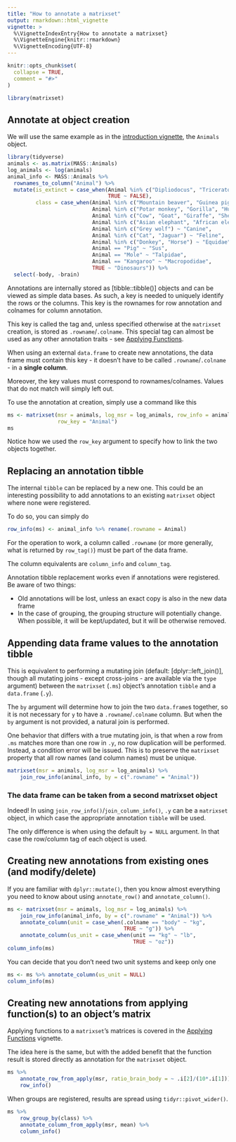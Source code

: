 ```yaml
---
title: "How to annotate a matrixset"
output: rmarkdown::html_vignette
vignette: >
  %\VignetteIndexEntry{How to annotate a matrixset}
  %\VignetteEngine{knitr::rmarkdown}
  %\VignetteEncoding{UTF-8}
---
```


```r
knitr::opts_chunk$set(
  collapse = TRUE,
  comment = "#>"
)
```

```r
library(matrixset)
```

## Annotate at object creation

We will use the same example as in the [introduction vignette ](introduction.html),
the `Animals` object.

```r
library(tidyverse)
animals <- as.matrix(MASS::Animals)
log_animals <- log(animals)
animal_info <- MASS::Animals %>% 
  rownames_to_column("Animal") %>% 
  mutate(is_extinct = case_when(Animal %in% c("Dipliodocus", "Triceratops", "Brachiosaurus") ~ TRUE,
                                TRUE ~ FALSE),
         class = case_when(Animal %in% c("Mountain beaver", "Guinea pig", "Golden hamster", "Mouse", "Rabbit", "Rat") ~ "Rodent",
                           Animal %in% c("Potar monkey", "Gorilla", "Human", "Rhesus monkey", "Chimpanzee") ~ "Primate",
                           Animal %in% c("Cow", "Goat", "Giraffe", "Sheep") ~ "Ruminant",
                           Animal %in% c("Asian elephant", "African elephant") ~ "Elephantidae",
                           Animal %in% c("Grey wolf") ~ "Canine",
                           Animal %in% c("Cat", "Jaguar") ~ "Feline",
                           Animal %in% c("Donkey", "Horse") ~ "Equidae",
                           Animal == "Pig" ~ "Sus",
                           Animal == "Mole" ~ "Talpidae",
                           Animal == "Kangaroo" ~ "Macropodidae",
                           TRUE ~ "Dinosaurs")) %>% 
  select(-body, -brain)
```


Annotations are internally stored as [tibble::tibble()] objects and can be 
viewed as simple data bases. As such, a key is needed to uniquely identify
the rows or the columns. This key is the rownames for row annotation and
colnames for column annotation.

This key is called the tag and, unless specified otherwise at the `matrixset`
creation, is stored as `.rowname`/`.colname`. This special tag can almost be 
used as any other annotation traits - see [Applying Functions](apply.html).

When using an external `data.frame` to create new annotations, the data frame
must contain this key - it doesn't have to be called `.rowname`/`.colname` - in
a **single column**. 

Moreover, the key values must correspond to rownames/colnames. Values that do
not match will simply left out.

To use the annotation at creation, simply use a command like this
```r
ms <- matrixset(msr = animals, log_msr = log_animals, row_info = animal_info,
                row_key = "Animal")
ms
```

Notice how we used the `row_key` argument to specify how to link the two objects
together.

## Replacing an annotation tibble

The internal `tibble` can be replaced by a new one. This could be an interesting
possibility to add annotations to an existing `matrixset` object where none were 
registered.

To do so, you can simply do
```r
row_info(ms) <- animal_info %>% rename(.rowname = Animal)
```

For the operation to work, a column called `.rowname` (or more generally, what
is returned by `row_tag()`) must be part of the data frame.

The column equivalents are `column_info` and `column_tag`.

Annotation tibble replacement works even if annotations were registered. Be
aware of two things:

 * Old annotations will be lost, unless an exact copy is also in the new data
   frame
 * In the case of grouping, the grouping structure will potentially change. When
   possible, it will be kept/updated, but it will be otherwise removed.


## Appending data frame values to the annotation tibble

This is equivalent to performing a mutating join (default: [dplyr::left_join()], 
though all mutating joins - except cross-joins - are available via the `type`
argument) between the `matrixset` (`.ms`) object's annotation `tibble` and a 
`data.frame` (`.y`).

The `by` argument will determine how to join the two `data.frame`s together, so
it is not necessary for `y` to have a `.rowname`/`.colname` column. But when the
`by` argument is not provided, a natural join is performed.

One behavior that differs with a true mutating join, is that when a row from
`.ms` matches more than one row in `.y`, no row duplication will be performed.
Instead, a condition error will be issued. This is to preserve the `matrixset`
property that all row names (and column names) must be unique.

```r
matrixset(msr = animals, log_msr = log_animals) %>% 
    join_row_info(animal_info, by = c(".rowname" = "Animal"))
```


### The data frame can be taken from a second matrixset object

Indeed! In using `join_row_info()`/`join_column_info()`, `.y` can be a 
`matrixset` object, in which case the appropriate annotation `tibble` will be
used.

The only difference is when using the default `by = NULL` argument. In that case
the row/column tag of each object is used.



## Creating new annotations from existing ones (and modify/delete)

If you are familiar with `dplyr::mutate()`, then you know almost everything you 
need to know about using `annotate_row()` and `annotate_column()`.

```r
ms <- matrixset(msr = animals, log_msr = log_animals) %>% 
    join_row_info(animal_info, by = c(".rowname" = "Animal")) %>% 
    annotate_column(unit = case_when(.colname == "body" ~ "kg",
                                     TRUE ~ "g")) %>% 
    annotate_column(us_unit = case_when(unit == "kg" ~ "lb",
                                        TRUE ~ "oz"))
column_info(ms)
```

You can decide that you don't need two unit systems and keep only one
```r
ms <- ms %>% annotate_column(us_unit = NULL)
column_info(ms)
```

## Creating new annotations from applying function(s) to an object's matrix


Applying functions to a `matrixset`'s matrices is covered in the 
[Applying Functions](apply.html) vignette.

The idea here is the same, but with the added benefit that the function result
is stored directly as annotation for the `matrixset` object.


```r
ms %>% 
    annotate_row_from_apply(msr, ratio_brain_body = ~ .i[2]/(10*.i[1])) %>% 
    row_info()
```

When groups are registered, results are spread using `tidyr::pivot_wider()`.

```r
ms %>% 
    row_group_by(class) %>% 
    annotate_column_from_apply(msr, mean) %>% 
    column_info()
```


